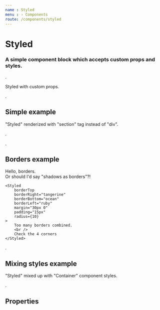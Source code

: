 ```yaml
---
name : Styled
menu : › Components
route: /components/styled
---
```



# Styled
### A simple component block which accepts custom props and styles.

.

<Playground component={Container} sm>
    <Styled
        background="supernova,crystal,0.5"
        color="supernova"
        padding="15px"
        radius="15px"
        shadow
        shadowColor="supernova,dark"
        shadowSpread="10px"
    >
        Styled with custom props.
    </Styled>
</Playground>

.

## Simple example

<Playground>
    <Styled as="section">
        "Styled" renderized with "section" tag instead of "div".
    </Styled>
</Playground>

.

.

## Borders example

<Playground>
    <Styled
        borderTop
        borderBottom
        margin="30px 0"
        padding="15px"
    >
        Hello, borders.
        <br />
        Or should I'd say "shadows as borders"?!
    </Styled>

    <Styled
        borderTop
        borderRight="tangerine"
        borderBottom="ocean"
        borderLeft="ruby"
        margin="30px 0"
        padding="15px"
        radius={10}
    >
        Too many borders combined.
        <br />
        Check the 4 corners
    </Styled>
</Playground>

.

## Mixing styles example

<Playground>
    <Styled
        as={Container}
        background="mercury,crystal"
        padding="15px"
        radius={5}
        xs // this is a "Container" prop and you can use all others
    >
        "Styled" mixed up with "Container" component styles.
    </Styled>
</Playground>

.

## Properties

<Props of={Styled} />
